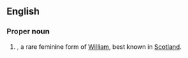 ==English==

===Proper noun===
{{en-proper noun}}

# {{given name|female|from=Germanic}}, a rare feminine form of [[William]], best known in [[Scotland]].